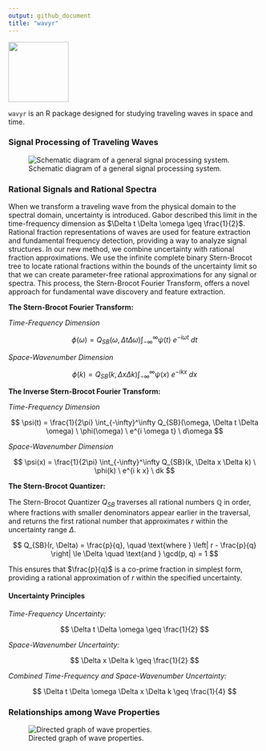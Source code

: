 ```yaml
---
output: github_document
title: "wavyr"
---
```


![](man/figures/wavyr_logo.png){ width=120px align=right }

`wavyr` is an R package designed for studying traveling waves in space and time.

### Signal Processing of Traveling Waves

![Schematic diagram of a general signal processing system.](man/figures/signals_spectra_schematic.png)

### Rational Signals and Rational Spectra

When we transform a traveling wave from the physical domain to the spectral domain, uncertainty is introduced. Gabor described this limit in the time-frequency dimension as $\Delta t \Delta \omega \geq \frac{1}{2}$. Rational fraction representations of waves are used for feature extraction and fundamental frequency detection, providing a way to analyze signal structures. In our new method, we combine uncertainty with rational fraction approximations. We use the infinite complete binary Stern-Brocot tree to locate rational fractions within the bounds of the uncertainty limit so that we can create parameter-free rational approximations for any signal or spectra. This process, the Stern-Brocot Fourier Transform, offers a novel approach for fundamental wave discovery and feature extraction.

**The Stern-Brocot Fourier Transform:**

*Time-Frequency Dimension*

$$
\phi(\omega) = Q_{SB}(\omega, \Delta t \Delta \omega) \int_{-\infty}^\infty \psi(t) \ e^{-i \omega t} \ dt
$$

*Space-Wavenumber Dimension*

$$
\phi(k) = Q_{SB}(k, \Delta x \Delta k) \int_{-\infty}^\infty \psi(x) \ e^{-i k x} \ dx
$$

**The Inverse Stern-Brocot Fourier Transform:**

*Time-Frequency Dimension*

$$
\psi(t) = \frac{1}{2\pi} \int_{-\infty}^\infty Q_{SB}(\omega, \Delta t \Delta \omega) \ \phi(\omega) \ e^{i \omega t} \ d\omega
$$

*Space-Wavenumber Dimension*

$$
\psi(x) = \frac{1}{2\pi} \int_{-\infty}^\infty Q_{SB}(k, \Delta x \Delta k) \ \phi(k) \ e^{i k x} \ dk
$$

**The Stern-Brocot Quantizer:**

The Stern-Brocot Quantizer $Q_{SB}$ traverses all rational numbers $\mathbb{Q}$ in order, where fractions with smaller denominators appear earlier in the traversal, and returns the first rational number that approximates $r$ within the uncertainty range $\Delta$.

$$
Q_{SB}(r, \Delta) = \frac{p}{q}, \quad \text{where } \left| r - \frac{p}{q} \right| \le \Delta \quad \text{and } \gcd(p, q) = 1
$$

This ensures that $\frac{p}{q}$ is a co-prime fraction in simplest form, providing a rational approximation of $r$ within the specified uncertainty.

#### Uncertainty Principles

*Time-Frequency Uncertainty:*

$$
\Delta t \Delta \omega \geq \frac{1}{2}
$$

*Space-Wavenumber Uncertainty:*

$$
\Delta x \Delta k \geq \frac{1}{2}
$$

*Combined Time-Frequency and Space-Wavenumber Uncertainty:*

$$
\Delta t \Delta \omega \Delta x \Delta k \geq \frac{1}{4}
$$

### Relationships among Wave Properties

![Directed graph of wave properties.](man/figures/wave_properties_directed_graph.png)
